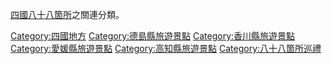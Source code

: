 {{Commonscat|Shikoku Pilgrimage}}

[[四國八十八箇所|四國八十八箇所]]之關連分類。

[[Category:四國地方|Category:四國地方]]
[[Category:德島縣旅遊景點|Category:德島縣旅遊景點]]
[[Category:香川縣旅遊景點|Category:香川縣旅遊景點]]
[[Category:愛媛縣旅遊景點|Category:愛媛縣旅遊景點]]
[[Category:高知縣旅遊景點|Category:高知縣旅遊景點]]
[[Category:八十八箇所巡禮|Category:八十八箇所巡禮]]